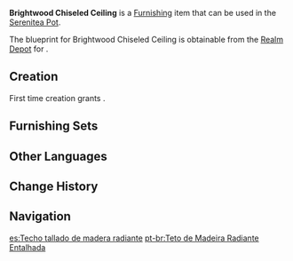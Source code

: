 {{Furnishing Infobox
|id             = 360304
|image          = Item Brightwood Chiseled Ceiling.png
|category       = Decoration
|subcategory    = Ceiling
|quality        = 3
|adeptal_energy = 30
|load           = 
|reduced_load   = 
|description    = A [[Brightwood]] ceiling decorated with a standard geometric pattern. Compared to wall panels and floorboards full of curved patterns, the straight and angular relief carvings add a sense of solemnity to the building's interior. It seems to be reminding people that, while inspiration is crucial, sound logic is just as important when it comes to the pondering of difficult questions.
|mention        = 
|blueprint      = Realm Depot
|source1        = 
}}
'''Brightwood Chiseled Ceiling''' is a [[Furnishing]] item that can be used in the [[Serenitea Pot]].

The blueprint for Brightwood Chiseled Ceiling is obtainable from the [[Realm Depot]] for {{Item|Realm Currency|24|x=160}}.

==Creation==
First time creation grants {{Item|Trust|24|x=60}}.
{{Recipe
|type = Creation
|time = 14h
|Brightwood = 12
|sort = Brightwood
}}

==Furnishing Sets==
{{Craft Usage}}

==Other Languages==
{{Other Languages
|default_hidden = 1
|en      = Brightwood Chiseled Ceiling
|zhs     = 辉木刻斲天花板
|zhs_rm  = Huīmù Kèzhuó Tiānhuābǎn
|zht     = 輝木刻斲天花板
|zht_rm  = Huīmù Kèzhuó Tiānhuābǎn
|ja      = 輝光の彫刻天井
|ja_rm   = Kikou no Chougoku Tenjou
|ko      = 빛나는 나무 원목 장식 천장
|ko_rm   = Binnaneun Namu Wonmok Jangsik Cheonjang
|es      = Techo tallado de madera radiante
|fr      = Plafond ciselé en bois radiant
|ru      = Резной потолок из сияющей древесины
|th      = เพดานไม้ Brightwood แกะสลัก
|th_rm   = 
|vi      = Trần Nhà Điêu Khắc Gỗ Sáng
|de      = Gravierte Decke aus Hellholz
|id      = Langit-Langit Ukiran Brightwood
|pt      = Teto de Madeira Radiante Entalhada
|tr      = Sarmal Biçimli Tavan
|it      = Soffitto cesellato in Legno dello splendore
}}

==Change History==
{{Change History|3.2}}

==Navigation==
{{Furnishing Navbox|interior}}

[[es:Techo tallado de madera radiante]]
[[pt-br:Teto de Madeira Radiante Entalhada]]
